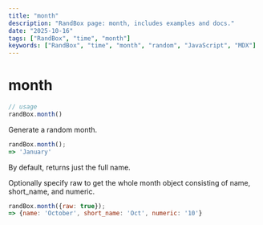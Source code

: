 ```yaml
---
title: "month"
description: "RandBox page: month, includes examples and docs."
date: "2025-10-16"
tags: ["RandBox", "time", "month"]
keywords: ["RandBox", "time", "month", "random", "JavaScript", "MDX"]
---
```


# month

```js
// usage
randBox.month()
```

Generate a random month.

```js
randBox.month();
=> 'January'
```

By default, returns just the full name.

Optionally specify raw to get the whole month object consisting of name,
short_name, and numeric.

```js
randBox.month({raw: true});
=> {name: 'October', short_name: 'Oct', numeric: '10'}
```
